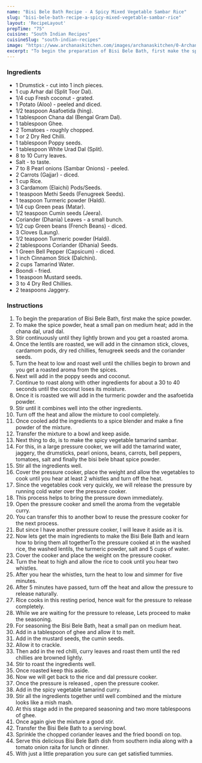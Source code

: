 ---
name: "Bisi Bele Bath Recipe - A Spicy Mixed Vegetable Sambar Rice"
slug: "bisi-bele-bath-recipe-a-spicy-mixed-vegetable-sambar-rice"
layout: 'RecipeLayout'
prepTime: "75"
cuisine: "South Indian Recipes"
cuisineSlug: "south-indian-recipes"
image: "https://www.archanaskitchen.com/images/archanaskitchen/0-Archanas-Kitchen-Recipes/Bisi_Bele_Bhat_Recipe-1030.jpg"
excerpt: "To begin the preparation of Bisi Bele Bath, first make the spice powder"
---

### Ingredients

- 1 Drumstick - cut into 1 inch pieces.
- 1 cup Arhar dal (Split Toor Dal).
- 1/4 cup Fresh coconut - grated.
- 1 Potato (Aloo) - peeled and diced.
- 1/2 teaspoon Asafoetida (hing).
- 1 tablespoon Chana dal (Bengal Gram Dal).
- 1 tablespoon Ghee.
- 2 Tomatoes - roughly chopped.
- 1 or 2 Dry Red Chilli.
- 1 tablespoon Poppy seeds.
- 1 tablespoon White Urad Dal (Split).
- 8 to 10 Curry leaves.
- Salt - to taste.
- 7 to 8 Pearl onions (Sambar Onions) - peeled.
- 2 Carrots (Gajjar) - diced.
- 1 cup Rice.
- 3 Cardamom (Elaichi) Pods/Seeds.
- 1 teaspoon Methi Seeds (Fenugreek Seeds).
- 1 teaspoon Turmeric powder (Haldi).
- 1/4 cup Green peas (Matar).
- 1/2 teaspoon Cumin seeds (Jeera).
- Coriander (Dhania) Leaves - a small bunch.
- 1/2 cup Green beans (French Beans) - diced.
- 3 Cloves (Laung).
- 1/2 teaspoon Turmeric powder (Haldi).
- 2 tablespoons Coriander (Dhania) Seeds.
- 1 Green Bell Pepper (Capsicum) - diced.
- 1 inch Cinnamon Stick (Dalchini).
- 2 cups Tamarind Water.
- Boondi - fried.
- 1 teaspoon Mustard seeds.
- 3 to 4 Dry Red Chillies.
- 2 teaspoons Jaggery.

### Instructions

1. To begin the preparation of Bisi Bele Bath, first make the spice powder.
1. To make the spice powder, heat a small pan on medium heat; add in the chana dal, urad dal.
1. Stir continuously until they lightly brown and you get a roasted aroma.
1. Once the lentils are roasted, we will add in the cinnamon stick, cloves, cardamom pods, dry red chillies, fenugreek seeds and the coriander seeds.
1. Turn the heat to low and roast well until the chillies begin to brown and you get a roasted aroma from the spices.
1. Next will add in the poppy seeds and coconut.
1. Continue to roast along with other ingredients for about a 30 to 40 seconds until the coconut loses its moisture.
1. Once it is roasted we will add in the turmeric powder and the asafoetida powder.
1. Stir until it combines well into the other ingredients.
1. Turn off the heat and allow the mixture to cool completely.
1. Once cooled add the ingredients to a spice blender and make a fine powder of the mixture.
1. Transfer the mixture to a bowl and keep aside.
1. Next thing to do, is to make the spicy vegetable tamarind sambar.
1. For this, in a large pressure cooker, we will add the tamarind water, jaggery, the drumsticks, pearl onions, beans, carrots, bell peppers, tomatoes, salt and finally the bisi bele bhaat spice powder.
1. Stir all the ingredients well.
1. Cover the pressure cooker, place the weight and allow the vegetables to cook until you hear at least 2 whistles and turn off the heat.
1. Since the vegetables cook very quickly, we will release the pressure by running cold water over the pressure cooker.
1. This process helps to bring the pressure down immediately.
1. Open the pressure cooker and smell the aroma from the vegetable curry.
1. You can transfer this to another bowl to reuse the pressure cooker for the next process.
1. But since I have another pressure cooker, I will leave it aside as it is.
1. Now lets get the main ingredients to make the Bisi Bele Bath and learn how to bring them all togetherTo the pressure cooked at in the washed rice, the washed lentils, the turmeric powder, salt and 5 cups of water.
1. Cover the cooker and place the weight on the pressure cooker.
1. Turn the heat to high and allow the rice to cook until you hear two whistles.
1. After you hear the whistles, turn the heat to low and simmer for five minutes.
1. After 5 minutes have passed, turn off the heat and allow the pressure to release naturally.
1. Rice cooks in this resting period, hence wait for the pressure to release completely.
1. While we are waiting for the pressure to release, Lets proceed to make the seasoning.
1. For seasoning the Bisi Bele Bath, heat a small pan on medium heat.
1. Add in a tablespoon of ghee and allow it to melt.
1. Add in the mustard seeds, the cumin seeds.
1. Allow it to crackle.
1. Then add in the red chilli, curry leaves and roast them until the red chillies are browned lightly.
1. Stir to roast the ingredients well.
1. Once roasted keep this aside.
1. Now we will get back to the rice and dal pressure cooker.
1. Once the pressure is released , open the pressure cooker.
1. Add in the spicy vegetable tamarind curry.
1. Stir all the ingredients together until well combined and the mixture looks like a mish mash.
1. At this stage add in the prepared seasoning and two more tablespoons of ghee.
1. Once again give the mixture a good stir.
1. Transfer the Bisi Bele Bath to a serving bowl.
1. Sprinkle the chopped coriander leaves and the fried boondi on top.
1. Serve this delicious Bisi Bele Bath dish from southern india along with a tomato onion raita for lunch or dinner.
1. With just a little preparation you sure can get satisfied tummies.
